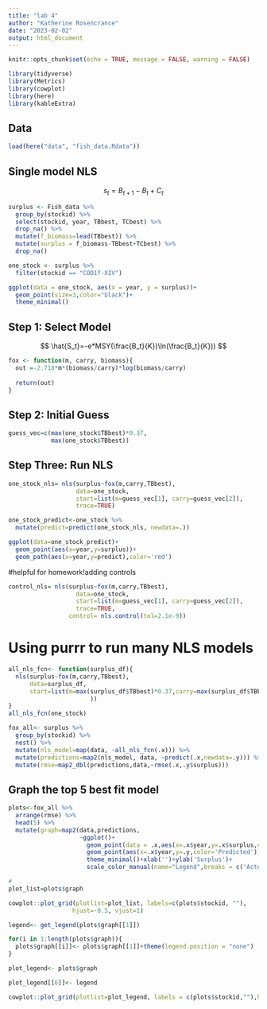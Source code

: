 ```yaml
---
title: "lab 4"
author: "Katherine Rosencrance"
date: "2023-02-02"
output: html_document
---
```


```r
knitr::opts_chunk$set(echo = TRUE, message = FALSE, warning = FALSE)

library(tidyverse)
library(Metrics)
library(cowplot)
library(here)
library(kableExtra)
```

## Data
```r
load(here("data", "fish_data.Rdata"))
```

## Single model NLS
$$
s_t=B_{t+1}-B_t+C_t
$$

```r
surplus <- Fish_data %>% 
  group_by(stockid) %>% 
  select(stockid, year, TBbest, TCbest) %>% 
  drop_na() %>% 
  mutate(f_biomass=lead(TBbest)) %>% 
  mutate(surplus = f_biomass-TBbest+TCbest) %>% 
  drop_na()
```

```r
one_stock <- surplus %>% 
  filter(stockid == "COD1f-XIV")

ggplot(data = one_stock, aes(x = year, y = surplus))+
  geom_point(size=3,color="black")+
  theme_minimal()
```


## Step 1: Select Model

$$
\hat{S_t}=-e*MSY(\frac{B_t}{K})\ln(\frac{B_t}{K}))
$$

```r
fox <- function(m, carry, biomass){
  out =-2.718*m*(biomass/carry)*log(biomass/carry)
  
  return(out)
}
```

## Step 2: Initial Guess
```r
guess_vec=c(max(one_stock$TBbest)*0.37,
            max(one_stock$TBbest))
```

## Step Three: Run NLS
```r
one_stock_nls= nls(surplus~fox(m,carry,TBbest),
                   data=one_stock,
                   start=list(m=guess_vec[1], carry=guess_vec[2]),
                   trace=TRUE)
```
```r
one_stock_predict<-one_stock %>% 
  mutate(predict=predict(one_stock_nls, newdata=.))

ggplot(data=one_stock_predict)+
  geom_point(aes(x=year,y=surplus))+
  geom_path(aes(x=year,y=predict),color='red')
```
#helpful for homework!adding controls
```r
control_nls= nls(surplus~fox(m,carry,TBbest),
                   data=one_stock,
                   start=list(m=guess_vec[1], carry=guess_vec[2]),
                   trace=TRUE,
                 control= nls.control(tol=2.1e-9))
```

# Using purrr to run many NLS models

```r
all_nls_fcn<- function(surplus_df){
  nls(surplus~fox(m,carry,TBbest),
      data=surplus_df,
      start=list(m=max(surplus_df$TBbest)*0.37,carry=max(surplus_df$TBbest)
                       ))
}
all_nls_fcn(one_stock)
```

```r
fox_all<- surplus %>% 
  group_by(stockid) %>% 
  nest() %>% 
  mutate(nls_model=map(data, ~all_nls_fcn(.x))) %>% 
  mutate(predictions=map2(nls_model, data, ~predict(.x,newdata=.y))) %>% 
  mutate(rmse=map2_dbl(predictions,data,~rmse(.x,.y$surplus)))
```



## Graph the top 5 best fit model
```r
plots<-fox_all %>% 
  arrange(rmse) %>% 
  head(5) %>% 
  mutate(graph=map2(data,predictions,
                    ~ggplot()+
                      geom_point(data = .x,aes(x=.x$year,y=.x$surplus,color='Actual'))+
                      geom_point(aes(x=.x$year,y=.y,color='Predicted'))+
                      theme_minimal()+xlab('')+ylab('Surplus')+
                      scale_color_manual(name="Legend",breaks = c('Actual','Predicted'),values=c('Actual'='black','Predicted'='red'))))

#
plot_list=plots$graph

cowplot::plot_grid(plotlist=plot_list, labels=c(plots$stockid, ""),
                  hjust=-0.5, vjust=1)


```
```r
legend<- get_legend(plots$graph[[1]])

for(i in 1:length(plots$graph)){
  plots$graph[[i]]<- plots$graph[[1]]+theme(legend.position = "none")
}

plot_legend<- plots$graph

plot_legend[[6]]<- legend

cowplot::plot_grid(plotlist=plot_legend, labels = c(plots$stockid,""),hjust=-0.5, vjust =1)
```

